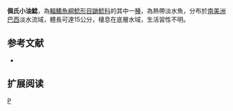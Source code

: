 {{Speciesbox 
| genus = Pimelodella
| species = pappenheimi
| status = LC
| status_system = IUCN3.1
| authority = [[Ahl|Ahl]], 1925
| synonyms = 
}}

'''佩氏小油鯰'''，為[[輻鰭魚綱|輻鰭魚綱]][[鯰形目|鯰形目]][[鼬鯰科|鼬鯰科]]的其中一[[種|種]]，為熱帶淡水魚，分布於[[南美洲|南美洲]][[巴西|巴西]]淡水流域，體長可達15公分，棲息在底層水域，生活習性不明。

==参考文献==
*{{FishBase_species|genus=Pimelodella|species=pappenheimi|year=2015|month=6}}

== 扩展阅读 ==
{{refbegin}}
{{wikispecies-inline|Pimelodella pappenheimi|佩氏小油鯰}}
{{refend}}
{{Taxonbar|from=Q5710510}}

[[Category:小油鯰屬|P]]